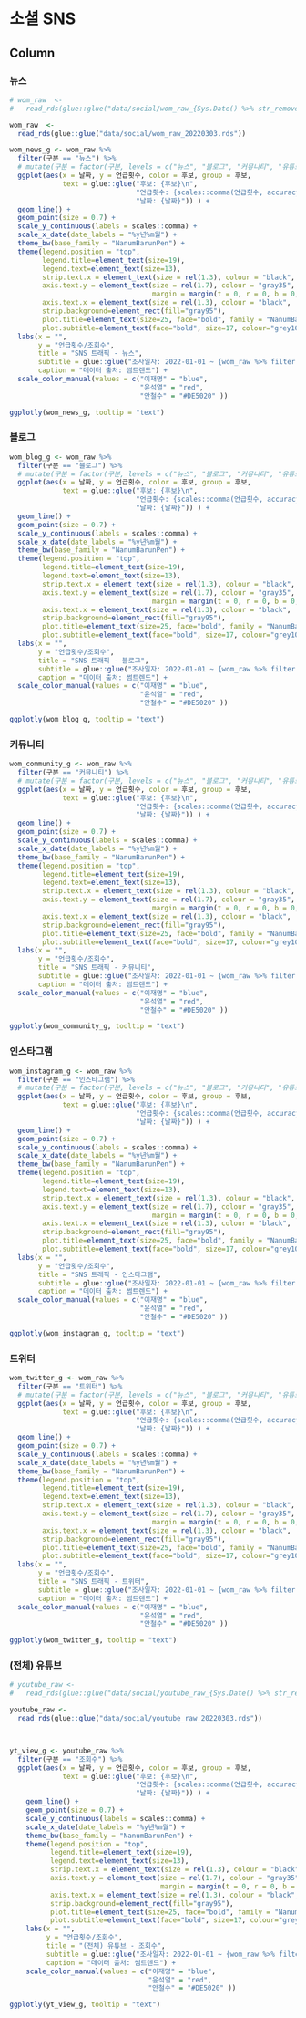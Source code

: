 소셜 SNS
=================================================================================================


Column {.tabset .tabset-fade}
-------------------------------------------------------------------------------

### 뉴스

```r
# wom_raw  <-  
#   read_rds(glue::glue("data/social/wom_raw_{Sys.Date() %>% str_remove_all('-')}.rds"))

wom_raw  <-  
  read_rds(glue::glue("data/social/wom_raw_20220303.rds"))

wom_news_g <- wom_raw %>% 
  filter(구분 == "뉴스") %>% 
  # mutate(구분 = factor(구분, levels = c("뉴스", "블로그", "커뮤니티", "유튜브", "인스타그램", "트위터"))) %>% 
  ggplot(aes(x = 날짜, y = 언급횟수, color = 후보, group = 후보,
             text = glue::glue("후보: {후보}\n",
                               "언급횟수: {scales::comma(언급횟수, accuracy = 1)}\n",
                               "날짜: {날짜}")) ) +
  geom_line() +
  geom_point(size = 0.7) +
  scale_y_continuous(labels = scales::comma) +
  scale_x_date(date_labels = "%y년%m월") +
  theme_bw(base_family = "NanumBarunPen") +
  theme(legend.position = "top",
        legend.title=element_text(size=19), 
        legend.text=element_text(size=13),
        strip.text.x = element_text(size = rel(1.3), colour = "black", face="bold"),
        axis.text.y = element_text(size = rel(1.7), colour = "gray35", face="bold", 
                                   margin = margin(t = 0, r = 0, b = 0, l = 00)),
        axis.text.x = element_text(size = rel(1.3), colour = "black",  face="bold"),
        strip.background=element_rect(fill="gray95"),
        plot.title=element_text(size=25, face="bold", family = "NanumBarunpen"),
        plot.subtitle=element_text(face="bold", size=17, colour="grey10", family = "NanumBarunpen"))  +
  labs(x = "",
       y = "언급횟수/조회수",
       title = "SNS 트래픽 - 뉴스",
       subtitle = glue::glue("조사일자: 2022-01-01 ~ {wom_raw %>% filter(날짜 == max(날짜)) %>% pull(날짜)}"),
       caption = "데이터 출처: 썸트렌드") +
  scale_color_manual(values = c("이재명" = "blue", 
                                "윤석열" = "red", 
                                "안철수" = "#DE5020" ))  

ggplotly(wom_news_g, tooltip = "text")

```

### 블로그

```r

wom_blog_g <- wom_raw %>% 
  filter(구분 == "블로그") %>% 
  # mutate(구분 = factor(구분, levels = c("뉴스", "블로그", "커뮤니티", "유튜브", "인스타그램", "트위터"))) %>% 
  ggplot(aes(x = 날짜, y = 언급횟수, color = 후보, group = 후보,
             text = glue::glue("후보: {후보}\n",
                               "언급횟수: {scales::comma(언급횟수, accuracy = 1)}\n",
                               "날짜: {날짜}")) ) +
  geom_line() +
  geom_point(size = 0.7) +
  scale_y_continuous(labels = scales::comma) +
  scale_x_date(date_labels = "%y년%m월") +
  theme_bw(base_family = "NanumBarunPen") +
  theme(legend.position = "top",
        legend.title=element_text(size=19), 
        legend.text=element_text(size=13),
        strip.text.x = element_text(size = rel(1.3), colour = "black", face="bold"),
        axis.text.y = element_text(size = rel(1.7), colour = "gray35", face="bold", 
                                   margin = margin(t = 0, r = 0, b = 0, l = 00)),
        axis.text.x = element_text(size = rel(1.3), colour = "black",  face="bold"),
        strip.background=element_rect(fill="gray95"),
        plot.title=element_text(size=25, face="bold", family = "NanumBarunpen"),
        plot.subtitle=element_text(face="bold", size=17, colour="grey10", family = "NanumBarunpen"))  +
  labs(x = "",
       y = "언급횟수/조회수",
       title = "SNS 트래픽 - 블로그",
       subtitle = glue::glue("조사일자: 2022-01-01 ~ {wom_raw %>% filter(날짜 == max(날짜)) %>% pull(날짜)}"),
       caption = "데이터 출처: 썸트렌드") +
  scale_color_manual(values = c("이재명" = "blue", 
                                "윤석열" = "red", 
                                "안철수" = "#DE5020" ))  

ggplotly(wom_blog_g, tooltip = "text")

```


### 커뮤니티

```r

wom_community_g <- wom_raw %>% 
  filter(구분 == "커뮤니티") %>% 
  # mutate(구분 = factor(구분, levels = c("뉴스", "블로그", "커뮤니티", "유튜브", "인스타그램", "트위터"))) %>% 
  ggplot(aes(x = 날짜, y = 언급횟수, color = 후보, group = 후보,
             text = glue::glue("후보: {후보}\n",
                               "언급횟수: {scales::comma(언급횟수, accuracy = 1)}\n",
                               "날짜: {날짜}")) ) +
  geom_line() +
  geom_point(size = 0.7) +
  scale_y_continuous(labels = scales::comma) +
  scale_x_date(date_labels = "%y년%m월") +
  theme_bw(base_family = "NanumBarunPen") +
  theme(legend.position = "top",
        legend.title=element_text(size=19), 
        legend.text=element_text(size=13),
        strip.text.x = element_text(size = rel(1.3), colour = "black", face="bold"),
        axis.text.y = element_text(size = rel(1.7), colour = "gray35", face="bold", 
                                   margin = margin(t = 0, r = 0, b = 0, l = 00)),
        axis.text.x = element_text(size = rel(1.3), colour = "black",  face="bold"),
        strip.background=element_rect(fill="gray95"),
        plot.title=element_text(size=25, face="bold", family = "NanumBarunpen"),
        plot.subtitle=element_text(face="bold", size=17, colour="grey10", family = "NanumBarunpen"))  +
  labs(x = "",
       y = "언급횟수/조회수",
       title = "SNS 트래픽 - 커뮤니티",
       subtitle = glue::glue("조사일자: 2022-01-01 ~ {wom_raw %>% filter(날짜 == max(날짜)) %>% pull(날짜)}"),
       caption = "데이터 출처: 썸트렌드") +
  scale_color_manual(values = c("이재명" = "blue", 
                                "윤석열" = "red", 
                                "안철수" = "#DE5020" ))  

ggplotly(wom_community_g, tooltip = "text")

```


### 인스타그램

```r

wom_instagram_g <- wom_raw %>% 
  filter(구분 == "인스타그램") %>% 
  # mutate(구분 = factor(구분, levels = c("뉴스", "블로그", "커뮤니티", "유튜브", "인스타그램", "트위터"))) %>% 
  ggplot(aes(x = 날짜, y = 언급횟수, color = 후보, group = 후보,
             text = glue::glue("후보: {후보}\n",
                               "언급횟수: {scales::comma(언급횟수, accuracy = 1)}\n",
                               "날짜: {날짜}")) ) +
  geom_line() +
  geom_point(size = 0.7) +
  scale_y_continuous(labels = scales::comma) +
  scale_x_date(date_labels = "%y년%m월") +
  theme_bw(base_family = "NanumBarunPen") +
  theme(legend.position = "top",
        legend.title=element_text(size=19), 
        legend.text=element_text(size=13),
        strip.text.x = element_text(size = rel(1.3), colour = "black", face="bold"),
        axis.text.y = element_text(size = rel(1.7), colour = "gray35", face="bold", 
                                   margin = margin(t = 0, r = 0, b = 0, l = 00)),
        axis.text.x = element_text(size = rel(1.3), colour = "black",  face="bold"),
        strip.background=element_rect(fill="gray95"),
        plot.title=element_text(size=25, face="bold", family = "NanumBarunpen"),
        plot.subtitle=element_text(face="bold", size=17, colour="grey10", family = "NanumBarunpen"))  +
  labs(x = "",
       y = "언급횟수/조회수",
       title = "SNS 트래픽 - 인스타그램",
       subtitle = glue::glue("조사일자: 2022-01-01 ~ {wom_raw %>% filter(날짜 == max(날짜)) %>% pull(날짜)}"),
       caption = "데이터 출처: 썸트렌드") +
  scale_color_manual(values = c("이재명" = "blue", 
                                "윤석열" = "red", 
                                "안철수" = "#DE5020" ))  

ggplotly(wom_instagram_g, tooltip = "text")

```

### 트위터

```r

wom_twitter_g <- wom_raw %>% 
  filter(구분 == "트위터") %>% 
  # mutate(구분 = factor(구분, levels = c("뉴스", "블로그", "커뮤니티", "유튜브", "인스타그램", "트위터"))) %>% 
  ggplot(aes(x = 날짜, y = 언급횟수, color = 후보, group = 후보,
             text = glue::glue("후보: {후보}\n",
                               "언급횟수: {scales::comma(언급횟수, accuracy = 1)}\n",
                               "날짜: {날짜}")) ) +
  geom_line() +
  geom_point(size = 0.7) +
  scale_y_continuous(labels = scales::comma) +
  scale_x_date(date_labels = "%y년%m월") +
  theme_bw(base_family = "NanumBarunPen") +
  theme(legend.position = "top",
        legend.title=element_text(size=19), 
        legend.text=element_text(size=13),
        strip.text.x = element_text(size = rel(1.3), colour = "black", face="bold"),
        axis.text.y = element_text(size = rel(1.7), colour = "gray35", face="bold", 
                                   margin = margin(t = 0, r = 0, b = 0, l = 00)),
        axis.text.x = element_text(size = rel(1.3), colour = "black",  face="bold"),
        strip.background=element_rect(fill="gray95"),
        plot.title=element_text(size=25, face="bold", family = "NanumBarunpen"),
        plot.subtitle=element_text(face="bold", size=17, colour="grey10", family = "NanumBarunpen"))  +
  labs(x = "",
       y = "언급횟수/조회수",
       title = "SNS 트래픽 - 트위터",
       subtitle = glue::glue("조사일자: 2022-01-01 ~ {wom_raw %>% filter(날짜 == max(날짜)) %>% pull(날짜)}"),
       caption = "데이터 출처: 썸트렌드") +
  scale_color_manual(values = c("이재명" = "blue", 
                                "윤석열" = "red", 
                                "안철수" = "#DE5020" ))  

ggplotly(wom_twitter_g, tooltip = "text")

```


### (전체) 유튜브

```r

# youtube_raw <- 
#   read_rds(glue::glue("data/social/youtube_raw_{Sys.Date() %>% str_remove_all('-')}.rds"))

youtube_raw <- 
  read_rds(glue::glue("data/social/youtube_raw_20220303.rds"))



yt_view_g <- youtube_raw %>% 
  filter(구분 == "조회수") %>% 
  ggplot(aes(x = 날짜, y = 언급횟수, color = 후보, group = 후보,
             text = glue::glue("후보: {후보}\n",
                               "언급횟수: {scales::comma(언급횟수, accuracy = 1)}\n",
                               "날짜: {날짜}")) ) +
    geom_line() +
    geom_point(size = 0.7) +
    scale_y_continuous(labels = scales::comma) +
    scale_x_date(date_labels = "%y년%m월") +
    theme_bw(base_family = "NanumBarunPen") +
    theme(legend.position = "top",
          legend.title=element_text(size=19), 
          legend.text=element_text(size=13),
          strip.text.x = element_text(size = rel(1.3), colour = "black", face="bold"),
          axis.text.y = element_text(size = rel(1.7), colour = "gray35", face="bold", 
                                     margin = margin(t = 0, r = 0, b = 0, l = 00)),
          axis.text.x = element_text(size = rel(1.3), colour = "black",  face="bold"),
          strip.background=element_rect(fill="gray95"),
          plot.title=element_text(size=25, face="bold", family = "NanumBarunpen"),
          plot.subtitle=element_text(face="bold", size=17, colour="grey10", family = "NanumBarunpen"))  +
    labs(x = "",
         y = "언급횟수/조회수",
         title = "(전체) 유튜브 - 조회수",
         subtitle = glue::glue("조사일자: 2022-01-01 ~ {wom_raw %>% filter(날짜 == max(날짜)) %>% pull(날짜)}"),
         caption = "데이터 출처: 썸트렌드") +
    scale_color_manual(values = c("이재명" = "blue", 
                                  "윤석열" = "red", 
                                  "안철수" = "#DE5020" ))  

ggplotly(yt_view_g, tooltip = "text")

```
